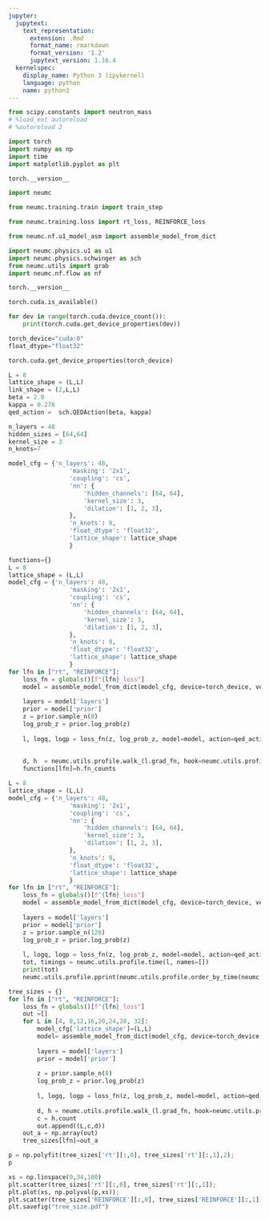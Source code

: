 ```yaml
---
jupyter:
  jupytext:
    text_representation:
      extension: .Rmd
      format_name: rmarkdown
      format_version: '1.2'
      jupytext_version: 1.16.4
  kernelspec:
    display_name: Python 3 (ipykernel)
    language: python
    name: python3
---
```


```python
from scipy.constants import neutron_mass
# %load_ext autoreload
# %autoreload 2
```

```python
import torch
import numpy as np
import time
import matplotlib.pyplot as plt    
```

```python
torch.__version__
```

```python
import neumc
```

```python
from neumc.training.train import train_step
```

```python
from neumc.training.loss import rt_loss, REINFORCE_loss
```

```python

from neumc.nf.u1_model_asm import assemble_model_from_dict
```

```python
import neumc.physics.u1 as u1
import neumc.physics.schwinger as sch
from neumc.utils import grab
import neumc.nf.flow as nf
```

```python
torch.__version__
```

```python
torch.cuda.is_available()
```

```python
for dev in range(torch.cuda.device_count()):
    print(torch.cuda.get_device_properties(dev))
```

```python
torch_device="cuda:0"
float_dtype="float32"
```

```python
torch.cuda.get_device_properties(torch_device)
```

```python
L = 8
lattice_shape = (L,L)
link_shape = (2,L,L)
beta = 2.0
kappa = 0.276
qed_action =  sch.QEDAction(beta, kappa)
```

```python
n_layers = 48
hidden_sizes = [64,64]
kernel_size = 3
n_knots=7

model_cfg = {'n_layers': 48,
                 'masking': '2x1',
                 'coupling': 'cs',
                 'nn': {
                     'hidden_channels': [64, 64],
                     'kernel_size': 3,
                     'dilation': [1, 2, 3],
                 },
                 'n_knots': 9,
                 'float_dtype': 'float32',
                 'lattice_shape': lattice_shape
                 }
```

```python
functions={}
L = 8 
lattice_shape = (L,L)
model_cfg = {'n_layers': 48,
                 'masking': '2x1',
                 'coupling': 'cs',
                 'nn': {
                     'hidden_channels': [64, 64],
                     'kernel_size': 3,
                     'dilation': [1, 2, 3],
                 },
                 'n_knots': 9,
                 'float_dtype': 'float32',
                 'lattice_shape': lattice_shape
                 }
for lfn in ["rt", "REINFORCE"]:
    loss_fn = globals()[f"{lfn}_loss"]
    model = assemble_model_from_dict(model_cfg, device=torch_device, verbose=1)
    
    layers = model['layers']
    prior = model['prior']
    z = prior.sample_n(8)
    log_prob_z = prior.log_prob(z)
    
    l, logq, logp = loss_fn(z, log_prob_z, model=model, action=qed_action, use_amp=False)
    
    
    d, h  = neumc.utils.profile.walk_(l.grad_fn, hook=neumc.utils.profile.GetNamesWalkHook())
    functions[lfn]=h.fn_counts

```

```python
L = 8
lattice_shape = (L,L)
model_cfg = {'n_layers': 48,
                 'masking': '2x1',
                 'coupling': 'cs',
                 'nn': {
                     'hidden_channels': [64, 64],
                     'kernel_size': 3,
                     'dilation': [1, 2, 3],
                 },
                 'n_knots': 9,
                 'float_dtype': 'float32',
                 'lattice_shape': lattice_shape
                 }
for lfn in ["rt", "REINFORCE"]:
    loss_fn = globals()[f"{lfn}_loss"]
    model = assemble_model_from_dict(model_cfg, device=torch_device, verbose=1)
    
    layers = model['layers']
    prior = model['prior']
    z = prior.sample_n(128)
    log_prob_z = prior.log_prob(z)
    
    l, logq, logp = loss_fn(z, log_prob_z, model=model, action=qed_action, use_amp=False)
    tot, timings = neumc.utils.profile.time(l, names=[])
    print(tot)
    neumc.utils.profile.pprint(neumc.utils.profile.order_by_time(neumc.utils.profile.collect_by_name(timings)))
```

```python
tree_sizes = {}
for lfn in ["rt", "REINFORCE"]:
    loss_fn = globals()[f"{lfn}_loss"]
    out =[]
    for L in [4, 8,12,16,20,24,28, 32]:
        model_cfg['lattice_shape']=(L,L)
        model= assemble_model_from_dict(model_cfg, device=torch_device, verbose=0)
    
        layers = model['layers']
        prior = model['prior']
    
        z = prior.sample_n(8)
        log_prob_z = prior.log_prob(z)
    
        l, logq, logp = loss_fn(z, log_prob_z, model=model, action=qed_action, use_amp=False)
    
        d, h = neumc.utils.profile.walk_(l.grad_fn, hook=neumc.utils.profile.CountWalkHook())
        c = h.count
        out.append((L,c,d))
    out_a = np.array(out)
    tree_sizes[lfn]=out_a
```

```python
p = np.polyfit(tree_sizes['rt'][:,0], tree_sizes['rt'][:,1],2);
p
```

```python
xs = np.linspace(0,34,100)
plt.scatter(tree_sizes['rt'][:,0], tree_sizes['rt'][:,1]);
plt.plot(xs, np.polyval(p,xs));
plt.scatter(tree_sizes['REINFORCE'][:,0], tree_sizes['REINFORCE'][:,1]);
plt.savefig("tree_size.pdf")
```
